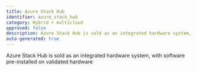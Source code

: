 ```yaml
---
title: Azure Stack Hub
identifier: azure_stack_hub
category: Hybrid + multicloud
approved: false
description: Azure Stack Hub is sold as an integrated hardware system, with software pre-installed on validated hardware
auto-generated: true
---
```


Azure Stack Hub is sold as an integrated hardware system, with software pre-installed on validated hardware